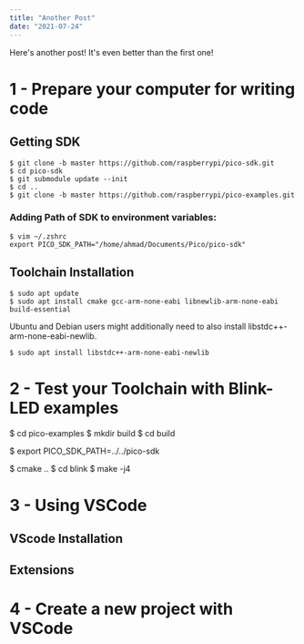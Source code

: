 ```yaml
---
title: "Another Post"
date: "2021-07-24"
---
```


Here's another post! It's even better than the first one!

# 1 - Prepare your computer for writing code

## Getting SDK

```
$ git clone -b master https://github.com/raspberrypi/pico-sdk.git
$ cd pico-sdk
$ git submodule update --init
$ cd ..
$ git clone -b master https://github.com/raspberrypi/pico-examples.git
```

### Adding Path of SDK to environment variables:

```
$ vim ~/.zshrc
export PICO_SDK_PATH="/home/ahmad/Documents/Pico/pico-sdk"
```

## Toolchain Installation

```
$ sudo apt update
$ sudo apt install cmake gcc-arm-none-eabi libnewlib-arm-none-eabi build-essential
```

Ubuntu and Debian users might additionally need to also install libstdc++-arm-none-eabi-newlib.

```
$ sudo apt install libstdc++-arm-none-eabi-newlib
```

# 2 - Test your Toolchain with Blink-LED examples

$ cd pico-examples
$ mkdir build
$ cd build

$ export PICO_SDK_PATH=../../pico-sdk

$ cmake ..
$ cd blink
$ make -j4

# 3 - Using VSCode

## VScode Installation

## Extensions

# 4 - Create a new project with VSCode
